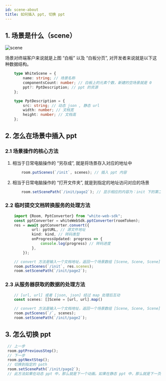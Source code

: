 ```yaml
---
id: scene-about
title: 如何插入 ppt, 切换 ppt
---
```


## 1. 场景是什么（scene）

![scene](/img/scene.png)

场景对终端客户来说就是上图 “白板” 以及 “白板分页”, 对开发者来说就是以下这种数据结构。

``` ts
    type WhiteScene = {
        name: string; // 场景名称
        componentsCount: number; // 白板上的元素个数，新建的空场景就是 0
        ppt?: PptDescription; // ppt 的资源
    };

    type PptDescription = {
        src: string; // 动态 json , 静态 url
        width: number; // 文档宽
        height: number; // 文档高
    };
```

## 2. 怎么在场景中插入 ppt

### 2.1 场景操作的核心方法

1. 相当于日常电脑操作的 “另存成”, 就是将场景存入对应的地址中

    ``` ts
        room.putScenes(`/init`, scenes); // 插入 ppt 内容
    ```

2. 相当于日常电脑操作的 “打开文件夹”, 就是到指定的地址访问对应的场景

    ``` ts
        room.setScenePath(`/init/page2`); // 显示相应的内容为：init 下的第二页
    ```

### 2.2 临时提交文档转换服务的处理方法

``` ts
    import {Room, PptConverter} from "white-web-sdk";
    const pptConverter = whiteWebSdk.pptConverter(roomToken);
    res = await pptConverter.convert({
            url: pptURL, // 源文件地址
            kind: kind, // 转码类型
            onProgressUpdated: progress => {
                console.log(progress) // 转码进度
            },
        });

    // convert 方法是输入一个文档地址，返回一个场景数组 [Scene, Scene, Scene]
    room.putScenes(`/init`, res.scenes);
    room.setScenePath(`/init/page2`);
```

### 2.3 从服务器获取的数据的处理方法

``` ts
    // [url, url] 或者 [json, json] 经过 map 处理后互动
    const scenes: []Scene = [url, url].map()

    // convert 方法是输入一个文档地址，返回一个场景数组 [Scene, Scene, Scene]
    room.putScenes(`/`, scenes);
    room.setScenePath(`/init/page2`);
```

## 3. 怎么切换 ppt

``` ts
 // 上一步
 room.pptPreviousStep();
 // 下一步
 room.pptNextStep();
 // 切换到指定的 path
 room.setScenePath(`/init/page2`);
 // 此方法如果在动态 ppt 中，那么就是下一个动画。如果在静态 ppt 中，那么就是下一页
```
